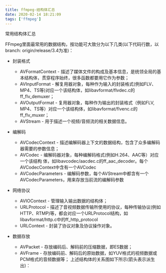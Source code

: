 ```yaml
---
title: ffmpeg-结构体汇总
date: 2020-02-14 18:21:09
tags: ['ffmpeg']
---
```


常用结构体汇总

FFmpeg里面最常用的数据结构，按功能可大致分为以下几类(以下代码行数，以branch: origin/release/3.4为准)：

+ 封装格式
    +  AVFormatContext - 描述了媒体文件的构成及基本信息，是统领全局的基本结构体，贯穿程序始终，很多函数都要用它作为参数；
    +  AVInputFormat - 解复用器对象，每种作为输入的封装格式(例如FLV、MP4、TS等)对应一个该结构体，如libavformat/flvdec.c的ff_flv_demuxer；
    +  AVOutputFormat - 复用器对象，每种作为输出的封装格式（例如FLV, MP4、TS等）对应一个该结构体，如libavformat/flvenc.c的ff_flv_muxer；
    +  AVStream - 用于描述一个视频/音频流的相关数据信息。

+ 编解码
    +  AVCodecContext - 描述编解码器上下文的数据结构，包含了众多编解码器需要的参数信息；
    +  AVCodec - 编解码器对象，每种编解码格式(例如H.264、AAC等）对应一个该结构 体，如libavcodec/aacdec.c的ff_aac_decoder。每个AVCodecContext中含有一个AVCodec
    +  AVCodecParameters - 编解码参数，每个AVStream中都含有一个AVCodecParameters，用来存放当前流的编解码参数

+ 网络协议
    +  AVIOContext - 管理输入输出数据的结构体；
    +  URLProtocol - 描述了音视频数据传输所使用的协议，每种传输协议(例如HTTP、RTMP)等，都会对应一个URLProtocol结构，如libavformat/http.c中的ff_http_protocol
    +  URLContext - 封装了协议对象及协议操作对象。

+ 数据存放
    +  AVPacket - 存放编码后、解码前的压缩数据，即ES数据；
    +  AVFrame - 存放编码前、解码后的原始数据，如YUV格式的视频数据或PCM格式的音频数据等；
上述结构体的关系图如下所示(箭头表示派生出)：